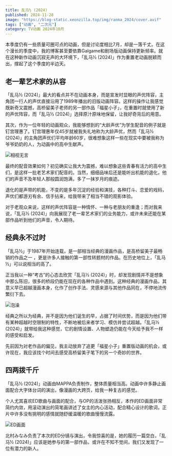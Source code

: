 ```yaml
---
title: 乱马½ (2024)
published: 2024-11-28
image: "https://blog-static.xeonzilla.top/img/ranma_2024/cover.avif"
tags: ["动画", "二次元"]
category: TV动画 2024年10月
---
```

本季度仍有一些质量可圈可点的动画，但是讨论度相比7月，却是一落千丈。在这个漫长的季度中，我的博客甚至要依靠Galgame和剧场版动画保持更新频率。就在这种新作动画沉寂无声的大环境下，「乱马½ (2024)」作为重置老动画脱颖而出，撑起了这个季度的半边天。

## 老一辈艺术家的从容
「乱马½ (2024)」最大的看点并不在动画本身，而是宣发时显眼的声优阵容，主角团一行人的声优直接沿用了1989年播出的旧版动画阵容。这样的操作让我感觉既新奇又震撼，高桥留美子老师的另一部作品「福星小子」，在重置时就使用了新的声优阵容，而「乱马½ (2024)」选择原汁原味地保留，让我好奇背后的用意。

其次，作为一位年轻的动画观众，我能够想到的“大龄声优”为学生配音的例子就是钉宫理惠了。钉宫理惠年仅45岁就被我失礼地称为大龄声优，然而「乱马½ (2024)」的主角团声优们平均年龄60岁，很难想象这样一些在现实中要被我称为爷爷奶奶的人，为动画中的高中生献声。

![相视无言](https://blog-static.xeonzilla.top/img/ranma_2024/01.avif "相视无言")

最终的配音效果如何？初见确实让我大为震撼，难以想象这些青春有活力的高中生们，是这样一批老艺术家们配音的。当然，细细品味后还是能听出机能的退化，他们的声音不及年轻人那般圆润饱满，多了一抹岁月的痕迹。

退化的是声带的机能，不变的是多年沉淀的经验和演技，各种打斗、恋爱的戏码，声优们都游刃有余、信手拈来，给我带来了相当不错的观影体验。

对于老观众来说，这样的声优阵容是一种情怀、一种与老朋友的重逢；而对我来说，「乱马½ (2024)」向我展现了老一辈艺术家们的业务能力，或许未来还能在某部作品听到他们的声音，令人期待。

## 经典永不过时
「乱马½」于1987年开始连载，是一部相当经典的漫画作品，是高桥留美子最畅销的作品之一 ，更是许多人接触的第一部性转题材的作品。在历史地位上，「乱马½」可以说相当的高了。

正当我以一种“考古”的心态去欣赏「乱马½ (2024)」时，却发现剧情并不是想象中那么陈旧，很多的桥段仍能在现在的各种作品中遇到。这种经典的漫画作品，其意义早已超越漫画本身，化作了创作手法、灵感来源与其他作品同在，不停地流传繁衍下去。

![泡澡](https://blog-static.xeonzilla.top/img/ranma_2024/02.avif "泡澡")

经典之所以为经典，并不是因为他们诞生的早，占据了时间优势，而是因为他们带有某种超越时空限制的特性，不断地被后来者学习、模仿并尝试超越。「乱马½ (2024)」就带给我这种感觉，它的剧情设置、人物塑造仍能在今天给予我不一样的感受和启发。

先前因为对老作品的偏见，我主动放弃了追更「福星小子」重置版动画的机会，或许现在，我应该找个时间去感受高桥留美子笔下的另一个奇妙的世界。

## 四两拨千斤
「乱马½ (2024)」动画由MAPPA负责制作，整体质量相当高。动画中许多静止画面配合大字体台词的演出，像漫画的大跨页，给我一种复古的感觉。

个人尤其喜欢ED歌曲与画面的配合，与OP的活泼张扬相反，本作的ED画面非常简约内敛，用滚动演出的简笔画讲述了女主的内心活动，配合精心设计的歌词，正片中许多没有挑明的感情就随舒缓温暖的歌曲慢慢流露。

![ED画面](https://blog-static.xeonzilla.top/img/ranma_2024/03.avif "ED画面")

北村みなみ负责了本次的ED分镜与演出，令我惊喜的是，她的履历一篇空白，「乱马½ (2024)」应该是她参与的第一部作品，或许在不知不觉间，我们又发现了一位有潜力的新人。